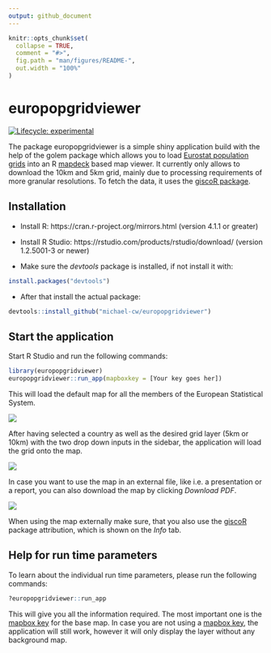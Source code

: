 ```yaml
---
output: github_document
---
```


<!-- README.md is generated from README.Rmd. Please edit that file -->

```r
knitr::opts_chunk$set(
  collapse = TRUE,
  comment = "#>",
  fig.path = "man/figures/README-",
  out.width = "100%"
)
```

# europopgridviewer

<!-- badges: start -->
[![Lifecycle: experimental](https://img.shields.io/badge/lifecycle-experimental-orange.svg)](https://lifecycle.r-lib.org/articles/stages.html#experimental)
<!-- badges: end -->

The package europopgridviewer is a simple shiny application build with the help of the golem package which allows you to load [Eurostat population grids](https://ec.europa.eu/eurostat/statistics-explained/index.php?title=Population_grids) into an R [mapdeck](https://github.com/SymbolixAU/mapdeck) based map viewer. It currently only allows to download the 10km and 5km grid, mainly due to processing requirements of more granular resolutions. To fetch the data, it uses the [giscoR package](https://ropengov.github.io/giscoR/). 

## Installation

* Install R: https://cran.r-project.org/mirrors.html (version 4.1.1 or greater)

* Install R Studio: https://rstudio.com/products/rstudio/download/ (version 1.2.5001-3 or newer)

* Make sure the *devtools* package is installed, if not install it with:

```r
install.packages("devtools")

```


* After that install the actual package:

```r
devtools::install_github("michael-cw/europopgridviewer")

```

## Start the application

Start R Studio and run the following commands:


```r
library(europopgridviewer)
europopgridviewer::run_app(mapboxkey = [Your key goes her])

```

This will load the default map for all the members of the European Statistical System. 

![](./doc/img/screen_start.png)

After having selected a country as well as the desired grid layer (5km or 10km) with the two drop down inputs in the sidebar, the application will load the grid onto the map.

![](./doc/img/screen_load.png)

In case you want to use the map in an external file, like i.e. a presentation or a report, you can also download the map by clicking *Download PDF*.

![](./doc/img/screen_pdf.png)

When using the map externally make sure, that you also use the [giscoR](https://ropengov.github.io/giscoR/) package attribution, which is shown on the *Info* tab.


## Help for run time parameters

To learn about the individual run time parameters, please run the following commands:


```r
?europopgridviewer::run_app

```

This will give you all the information required. The most important one is the [mapbox key](https://www.mapbox.com/pricing) for the base map. In case you are not using a [mapbox key](https://www.mapbox.com/pricing), the application will still work, however it will only display the layer without any background map.
